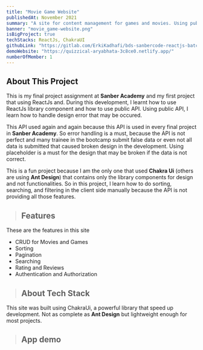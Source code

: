 ```yaml
---
title: "Movie Game Website"
publishedAt: November 2021
summary: "A site for content management for games and movies. Using public API, we can see and add movies and games by yourself."
banner: "movie_game-website.png"
isBigProject: true
techStacks: ReactJs, ChakraUI
githubLink: "https://gitlab.com/ErkiKadhafi/bds-sanbercode-reactjs-batch-29/-/tree/main/final-project"
demoWebsite: "https://quizzical-aryabhata-3c8ce0.netlify.app/"
numberOfMember: 1
---
```


## About This Project

This is my final project assignment at **Sanber Academy** and my first project that using ReactJs and.
During this development, I learnt how to use ReactJs library component and how to use public API.
Using public API, I learn how to handle design error that may be occured.

This API used again and again because this API is used in every final project
in **Sanber Academy**. So error handling is a must, because the API is not perfect
and many trainee in the bootcamp submit false data or even not all data is submitted
that caused broken design in the development. Using placeholder is a must for the design
that may be broken if the data is not correct.

This is a fun project because I am the only one that used **Chakra Ui** (others are using **Ant Design**)
that contains only the library components for design and not functionalities. So in this project,
I learn how to do sorting, searching, and filtering in the client side manually because
the API is not providing all those features.

> ## Features

These are the features in this site

-   CRUD for Movies and Games
-   Sorting
-   Pagination
-   Searching
-   Rating and Reviews
-   Authentication and Authorization

> ## About Tech Stack

This site was built using ChakraUi, a powerful library that speed up
development. Not as complete as **Ant Design** but lightweight enough
for most projects.

> ## App demo

<ImageGallery>
    <Image
        className="rounded-md cursor-pointer"
        src="/images/movie_game-website.png"
        alt=""
    />
    <Image
        className="rounded-md cursor-pointer"
        src="/images/movie_game-website-2.png"
        alt=""
    />
    <Image
        className="rounded-md cursor-pointer"
        src="/images/movie_game-website-3.png"
        alt=""
    />
    <Image
        className="rounded-md cursor-pointer"
        src="/images/movie_game-website-4.png"
        alt=""
    />
    <Image
        className="rounded-md cursor-pointer"
        src="/images/movie_game-website-5.png"
        alt=""
    />
    <Image
        className="rounded-md cursor-pointer"
        src="/images/movie_game-website-6.png"
        alt=""
    />
</ImageGallery>
